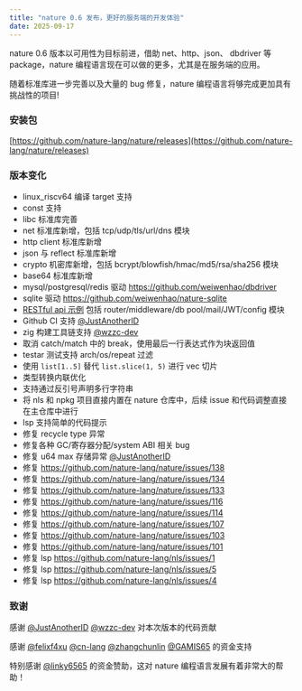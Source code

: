 ```yaml
---
title: "nature 0.6 发布，更好的服务端的开发体验"
date: 2025-09-17
---
```


nature 0.6 版本以可用性为目标前进，借助 net、http、json、 dbdriver 等 package，nature 编程语言现在可以做的更多，尤其是在服务端的应用。

随着标准库进一步完善以及大量的 bug 修复，nature 编程语言将够完成更加具有挑战性的项目!

### 安装包

[https://github.com/nature-lang/nature/releases](https://github.com/nature-lang/nature/releases)

### 版本变化

- linux_riscv64 编译 target 支持
- const 支持
- libc 标准库完善
- net 标准库新增，包括 tcp/udp/tls/url/dns 模块
- http client 标准库新增
- json 与 reflect 标准库新增
- crypto 机密库新增，包括 bcrypt/blowfish/hmac/md5/rsa/sha256 模块
- base64 标准库新增
- mysql/postgresql/redis 驱动 https://github.com/weiwenhao/dbdriver
- sqlite 驱动 https://github.com/weiwenhao/nature-sqlite
- [RESTful api 示例](https://github.com/weiwenhao/emoji-api) 包括 router/middleware/db pool/mail/JWT/config 模块
- Github CI 支持 [@JustAnotherID](https://github.com/JustAnotherID)
- zig 构建工具链支持 [@wzzc-dev](https://github.com/wzzc-dev)
- 取消 catch/match 中的 break，使用最后一行表达式作为块返回值
- testar 测试支持 arch/os/repeat 过滤
- 使用 `list[1..5]` 替代 `list.slice(1, 5)` 进行 vec 切片
- 类型转换内联优化
- 支持通过反引号声明多行字符串
- 将 nls 和 npkg 项目直接内置在 nature 仓库中，后续 issue 和代码调整直接在主仓库中进行
- lsp 支持简单的代码提示
- 修复 recycle type 异常
- 修复各种 GC/寄存器分配/system ABI 相关 bug
- 修复 u64 max 存储异常 [@JustAnotherID](https://github.com/JustAnotherID)
- 修复 https://github.com/nature-lang/nature/issues/138
- 修复 https://github.com/nature-lang/nature/issues/134
- 修复 https://github.com/nature-lang/nature/issues/133
- 修复 https://github.com/nature-lang/nature/issues/116
- 修复 https://github.com/nature-lang/nature/issues/114
- 修复 https://github.com/nature-lang/nature/issues/107
- 修复 https://github.com/nature-lang/nature/issues/103
- 修复 https://github.com/nature-lang/nature/issues/101
- 修复 lsp https://github.com/nature-lang/nls/issues/1
- 修复 lsp https://github.com/nature-lang/nls/issues/5
- 修复 lsp https://github.com/nature-lang/nls/issues/4


### 致谢

感谢 [@JustAnotherID](https://github.com/JustAnotherID)  [@wzzc-dev](https://github.com/wzzc-dev) 对本次版本的代码贡献

感谢 [@felixf4xu](https://github.com/felixf4xu) [@cn-lang](https://github.com/cn-lang) [@zhangchunlin](https://github.com/zhangchunlin) [@GAMIS65](https://github.com/GAMIS65)  的资金支持

特别感谢 [@linky6565](https://github.com/linky6565) 的资金赞助，这对 nature 编程语言发展有着非常大的帮助！